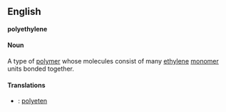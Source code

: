 ==English==
'''polyethylene'''

====Noun====

A type of [[polymer]] whose molecules consist of many [[ethylene]] [[monomer]] units bonded together.

====Translations====
*{{sv}}: [[polyeten]]